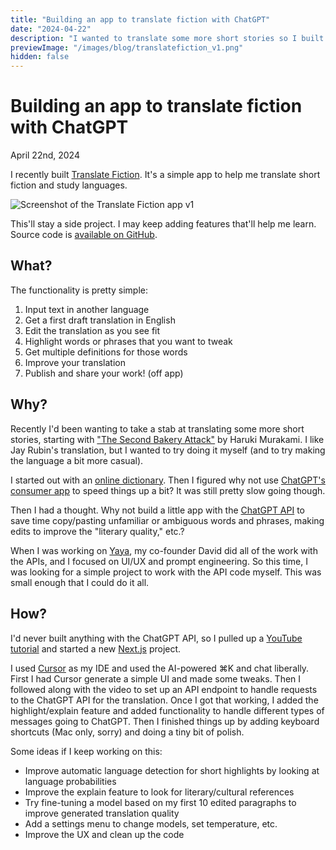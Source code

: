 ```yaml
---
title: "Building an app to translate fiction with ChatGPT"
date: "2024-04-22"
description: "I wanted to translate some more short stories so I built a small app with the ChatGPT API."
previewImage: "/images/blog/translatefiction_v1.png"
hidden: false
---
```



# Building an app to translate fiction with ChatGPT

<time dateTime={date} className="muted italic">
  April 22nd, 2024
</time>

I recently built [Translate Fiction](https://translatefiction.com/). It's a simple app to help me translate short fiction and study languages.

<Image
  src="/images/blog/translatefiction_v1.png"
  className="mx-auto"
  alt="Screenshot of the Translate Fiction app v1"
  width={600}
  height={600}
/>

This'll stay a side project. I may keep adding features that'll help me learn. Source code is [available on GitHub](https://github.com/patrickscoleman/translatefiction).

## What?

The functionality is pretty simple:

1. Input text in another language
1. Get a first draft translation in English
1. Edit the translation as you see fit
1. Highlight words or phrases that you want to tweak
1. Get multiple definitions for those words
1. Improve your translation
1. Publish and share your work! (off app)

## Why?

Recently I'd been wanting to take a stab at translating some more short stories, starting with ["The Second Bakery Attack"](https://en.wikipedia.org/wiki/The_Second_Bakery_Attack) by Haruki Murakami. I like Jay Rubin's translation, but I wanted to try doing it myself (and to try making the language a bit more casual).

I started out with an [online dictionary](https://jisho.org/). Then I figured why not use [ChatGPT's consumer app](https://chat.openai.com/) to speed things up a bit? It was still pretty slow going though.

Then I had a thought. Why not build a little app with the [ChatGPT API](https://platform.openai.com/) to save time copy/pasting unfamiliar or ambiguous words and phrases, making edits to improve the "literary quality," etc.?

When I was working on [Yaya](/posts/yaya), my co-founder David did all of the work with the APIs, and I focused on UI/UX and prompt engineering. So this time, I was looking for a simple project to work with the API code myself. This was small enough that I could do it all.

## How?

I'd never built anything with the ChatGPT API, so I pulled up a [YouTube tutorial](https://www.youtube.com/watch?v=KiWClrSVgfU) and started a new [Next.js](https://nextjs.org/) project.

I used [Cursor](https://cursor.sh/) as my IDE and used the AI-powered ⌘K and chat liberally. First I had Cursor generate a simple UI and made some tweaks. Then I followed along with the video to set up an API endpoint to handle requests to the ChatGPT API for the translation. Once I got that working, I added the highlight/explain feature and added functionality to handle different types of messages going to ChatGPT. Then I finished things up by adding keyboard shortcuts (Mac only, sorry) and doing a tiny bit of polish.

Some ideas if I keep working on this:

- Improve automatic language detection for short highlights by looking at language probabilities
- Improve the explain feature to look for literary/cultural references
- Try fine-tuning a model based on my first 10 edited paragraphs to improve generated translation quality
- Add a settings menu to change models, set temperature, etc.
- Improve the UX and clean up the code
